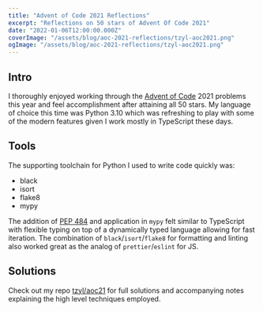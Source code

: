 ```yaml
---
title: "Advent of Code 2021 Reflections"
excerpt: "Reflections on 50 stars of Advent Of Code 2021"
date: "2022-01-06T12:00:00.000Z"
coverImage: "/assets/blog/aoc-2021-reflections/tzyl-aoc2021.png"
ogImage: "/assets/blog/aoc-2021-reflections/tzyl-aoc2021.png"
---
```


## Intro

I thoroughly enjoyed working through the [Advent of Code] 2021 problems this
year and feel accomplishment after attaining all 50 stars. My language of choice
this time was Python 3.10 which was refreshing to play with some of the modern
features given I work mostly in TypeScript these days.

## Tools

The supporting toolchain for Python I used to write code quickly was:

- black
- isort
- flake8
- mypy

The addition of [PEP 484] and application in `mypy` felt similar to TypeScript
with flexible typing on top of a dynamically typed language allowing for fast
iteration. The combination of `black`/`isort`/`flake8` for formatting and
linting also worked great as the analog of `prettier`/`eslint` for JS.

## Solutions

Check out my repo [tzyl/aoc21] for full solutions and accompanying notes
explaining the high level techniques employed.

[advent of code]: https://adventofcode.com
[pep 484]: https://www.python.org/dev/peps/pep-0484
[tzyl/aoc21]: https://github.com/tzyl/aoc21
